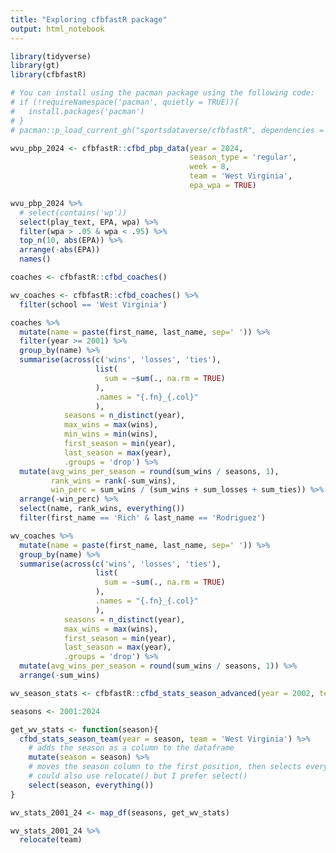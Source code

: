 ```yaml
---
title: "Exploring cfbfastR package"
output: html_notebook
---
```


```r
library(tidyverse)
library(gt)
library(cfbfastR)

# You can install using the pacman package using the following code:
# if (!requireNamespace('pacman', quietly = TRUE)){
#   install.packages('pacman')
# }
# pacman::p_load_current_gh("sportsdataverse/cfbfastR", dependencies = TRUE, update = TRUE)
```

```r
wvu_pbp_2024 <- cfbfastR::cfbd_pbp_data(year = 2024,
                                        season_type = 'regular',
                                        week = 8,
                                        team = 'West Virginia',
                                        epa_wpa = TRUE)
```

```r
wvu_pbp_2024 %>% 
  # select(contains('wp'))
  select(play_text, EPA, wpa) %>% 
  filter(wpa > .05 & wpa < .95) %>% 
  top_n(10, abs(EPA)) %>% 
  arrange(-abs(EPA))
  names()
```



```r
coaches <- cfbfastR::cfbd_coaches()

wv_coaches <- cfbfastR::cfbd_coaches() %>% 
  filter(school == 'West Virginia')

coaches %>% 
  mutate(name = paste(first_name, last_name, sep=' ')) %>% 
  filter(year >= 2001) %>% 
  group_by(name) %>% 
  summarise(across(c('wins', 'losses', 'ties'),
                   list(
                     sum = ~sum(., na.rm = TRUE)
                   ),
                   .names = "{.fn}_{.col}"
                   ),
            seasons = n_distinct(year),
            max_wins = max(wins), 
            min_wins = min(wins), 
            first_season = min(year),
            last_season = max(year),
            .groups = 'drop') %>% 
  mutate(avg_wins_per_season = round(sum_wins / seasons, 1),
         rank_wins = rank(-sum_wins),
         win_perc = sum_wins / (sum_wins + sum_losses + sum_ties)) %>% 
  arrange(-win_perc) %>% 
  select(name, rank_wins, everything())
  filter(first_name == 'Rich' & last_name == 'Rodriguez')
```

```r
wv_coaches %>% 
  mutate(name = paste(first_name, last_name, sep=' ')) %>% 
  group_by(name) %>% 
  summarise(across(c('wins', 'losses', 'ties'),
                   list(
                     sum = ~sum(., na.rm = TRUE)
                   ),
                   .names = "{.fn}_{.col}"
                   ),
            seasons = n_distinct(year),
            max_wins = max(wins), 
            first_season = min(year),
            last_season = max(year),
            .groups = 'drop') %>% 
  mutate(avg_wins_per_season = round(sum_wins / seasons, 1)) %>% 
  arrange(-sum_wins)
```

```r
wv_season_stats <- cfbfastR::cfbd_stats_season_advanced(year = 2002, team = 'West Virginia')
```


```r
seasons <- 2001:2024

get_wv_stats <- function(season){
  cfbd_stats_season_team(year = season, team = 'West Virginia') %>% 
    # adds the season as a column to the dataframe
    mutate(season = season) %>% 
    # moves the season column to the first position, then selects every other column in order
    # could also use relocate() but I prefer select()
    select(season, everything())
}

wv_stats_2001_24 <- map_df(seasons, get_wv_stats)
```

```r
wv_stats_2001_24 %>% 
  relocate(team)
```


